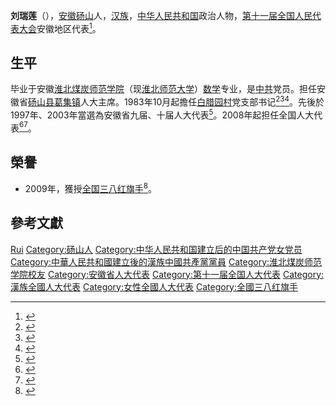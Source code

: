 {{Infobox officeholder
| 姓名          = 刘瑞莲
| 性別                      = 女
| 民族                        = [[汉族|汉族]]
| 出生日期                  = {{Birth year and age|1957|10}}
| 出生地點                  = 
| 國籍                      = {{中华人民共和国}}
| 政黨                      = {{中國共產黨}}
| 母校                      = [[淮北煤炭师范学院|淮北煤炭师范学院]]
}}
'''刘瑞莲'''（{{bd|1957年|10月|}}），[[安徽|安徽]][[砀山|砀山]]人，[[汉族|汉族]]，[[中华人民共和国|中华人民共和国]]政治人物，[[第十一届全国人民代表大会|第十一届全国人民代表大会]]安徽地区代表<ref>{{cite web|author=新华网|title=第十一届全国人大代表|url=http://news.xinhuanet.com/ziliao/2008-03/03/content_7708230.htm?node=36628|publisher=新华网|accessdate=2014-01-07|archive-date=2014-01-10|archive-url=https://web.archive.org/web/20140110211415/http://news.xinhuanet.com/ziliao/2008-03/03/content_7708230.htm?node=36628|dead-url=no}}</ref>。

==生平==

毕业于安徽[[淮北煤炭师范学院|淮北煤炭师范学院]]（现[[淮北师范大学|淮北师范大学]]）[[数学|数学]]专业，是[[中共|中共]]党员。担任安徽省[[砀山县|砀山县]][[葛集镇|葛集镇]]人大主席。1983年10月起擔任[[白腊园村|白腊园村]]党支部书记<ref>{{cite news |title=黄河故道上的致富带头人 |url=http://news.sina.com.cn/c/2002-07-17/1121638773.html |accessdate=2020-04-08 |work=安徽日报 |publisher=新浪網 |date=2002-07-17 |archive-date=2020-04-08 |archive-url=https://web.archive.org/web/20200408043441/http://news.sina.com.cn/c/2002-07-17/1121638773.html |dead-url=no }}</ref><ref>{{cite news |title=【“三个代表”在基层——标兵风采录】安徽：甘于吃亏的村支书刘瑞莲 |url=http://www.cctv.com/news/xwlb/20020702/371.html |accessdate=2020-04-08 |publisher=中国中央电视台 |date=2002-07-02 |archive-date=2020-04-08 |archive-url=https://web.archive.org/web/20200408043444/http://www.cctv.com/news/xwlb/20020702/371.html |dead-url=no }}</ref><ref>{{cite news |title=白腊园的女当家 记安徽省砀山县白腊园村党支部书记刘瑞莲 |url=http://news.sina.com.cn/c/2002-05-21/1252581719.html |accessdate=2020-04-08 |work=安徽日報 |publisher=新浪網 |date=2002-05-21 |archive-date=2020-04-08 |archive-url=https://web.archive.org/web/20200408043442/http://news.sina.com.cn/c/2002-05-21/1252581719.html |dead-url=no }}</ref>。先後於1997年、2003年當選為安徽省九届、十届人大代表<ref>{{cite news |title=记安徽省砀山县白腊园村党支部书记刘瑞莲 |url=http://www.hxzg.net/html/Woman/2009/0428/821.html |accessdate=2020-04-08 |publisher=和谐中国网 |date=2009-04-28 |archive-date=2020-04-08 |archive-url=https://web.archive.org/web/20200408043444/http://www.hxzg.net/html/Woman/2009/0428/821.html |dead-url=no }}</ref>。2008年起担任全国人大代表<ref>{{cite news|title=全国人大代表信息-刘瑞莲|url=http://210.82.31.1:8084/delegate/viewDelegate.action?dbid=110973|accessdate=2013-04-05|newspaper=全国人大网|archive-url=https://web.archive.org/web/20130413052024/http://www.npc.gov.cn/delegate/viewDelegate.action?dbid=110973|archive-date=2013-04-13|dead-url=yes}}</ref><ref>{{cite news |title=女村官刘瑞莲代表：我是农民，就要为农民说话 |url=http://character.workercn.cn/c/2012/03/13/120313075838232743549.html |accessdate=2020-04-08 |publisher=中工网 |date=2012-03-13 |archive-date=2020-04-08 |archive-url=https://web.archive.org/web/20200408043446/http://character.workercn.cn/c/2012/03/13/120313075838232743549.html |dead-url=no }}</ref>。

==榮譽==
* 2009年，獲授[[全国三八红旗手|全国三八红旗手]]<ref>{{cite news |title=全国三八红旗手、全国三八红旗集体名单公布 |url=http://www.gov.cn/jrzg/2009-09/22/content_1423800_6.htm |accessdate=2020-04-08 |publisher=中國政府網 |date=2009-09-22 |archive-date=2020-04-08 |archive-url=https://web.archive.org/web/20200408043442/http://www.gov.cn/jrzg/2009-09/22/content_1423800_6.htm |dead-url=no }}</ref>。

==參考文獻==
{{reflist|2}}

{{DEFAULTSORT:Liu}}
[[Category:劉姓|Rui]]
[[Category:砀山人|Category:砀山人]]
[[Category:中华人民共和国建立后的中国共产党女党员|Category:中华人民共和国建立后的中国共产党女党员]]
[[Category:中華人民共和國建立後的漢族中國共產黨黨員|Category:中華人民共和國建立後的漢族中國共產黨黨員]]
[[Category:淮北煤炭师范学院校友|Category:淮北煤炭师范学院校友]]
[[Category:安徽省人大代表|Category:安徽省人大代表]]
[[Category:第十一届全国人大代表|Category:第十一届全国人大代表]]
[[Category:漢族全國人大代表|Category:漢族全國人大代表]]
[[Category:女性全國人大代表|Category:女性全國人大代表]]
[[Category:全國三八红旗手|Category:全國三八红旗手]]